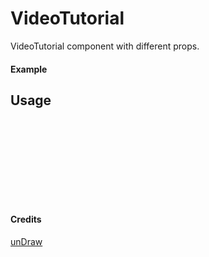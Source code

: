 
<Meta of={VideoTutorial} title="unDraw/VideoTutorial" />

# VideoTutorial

VideoTutorial component with different props.

#### Example

<Canvas of={VideoTutorial.Primary} />

## Usage

```ts
import { VideoTutorial } from "yadl-ui";

const Example = () => {
  return (
      <VideoTutorial />
  );
};

export default Example;
```

#### Credits
[unDraw](https://undraw.co/illustrations)
